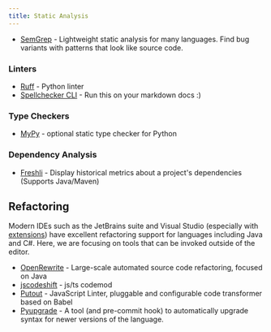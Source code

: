 ```yaml
---
title: Static Analysis
---
```


* [SemGrep](https://semgrep.dev) - Lightweight static analysis for many languages. Find bug variants with patterns that look like source code.
### Linters
* [Ruff](https://blog.jerrycodes.com/ruff-the-python-linter) - Python linter
* [Spellchecker CLI](https://github.com/tbroadley/spellchecker-cli) - Run this on your markdown docs :)
### Type Checkers
* [MyPy](https://mypy-lang.org) - optional static type checker for Python
### Dependency Analysis
* [Freshli](https://github.com/corgibytes/freshli-cli) - Display historical metrics about a project's dependencies (Supports Java/Maven)

## Refactoring

Modern IDEs such as the JetBrains suite and Visual Studio (especially with [extensions](https://www.jetbrains.com/resharper-cpp/documentation/resharper_cpp_vs_visual_assist.html)) have excellent refactoring support for languages including Java and C#. Here, we are focusing on tools that can be invoked outside of the editor.

* [OpenRewrite](https://docs.openrewrite.org) - Large-scale automated source code refactoring, focused on Java
* [jscodeshift](https://github.com/facebook/jscodeshift) - js/ts codemod
* [Putout](https://github.com/coderaiser/putout) - JavaScript Linter, pluggable and configurable code transformer based on Babel
* [Pyupgrade](https://github.com/asottile/pyupgrade) - A tool (and pre-commit hook) to automatically upgrade syntax for newer versions of the language.

